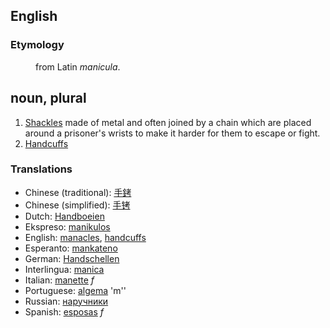== English ==

=== Etymology ===
:from Latin ''manicula''.

== noun, plural ==
# [[Shackle]]s made of metal and often joined by a chain which are placed around a prisoner's wrists to make it harder for them to escape or fight.
# [[Handcuffs]]

=== Translations ===

* Chinese (traditional): [[手銬]]
* Chinese (simplified): [[手铐]]
* Dutch: [[Handboeien]]
* Ekspreso: [[manikulos]]
* English: [[manacles]], [[handcuffs]]
* Esperanto: [[mankateno]]
* German: [[Handschellen]]
* Interlingua: [[manica]]
* Italian: [[manette]] ''f''
* Portuguese: [[algema]] 'm''
* Russian: [[наручники]]
* Spanish: [[esposas]] ''f''